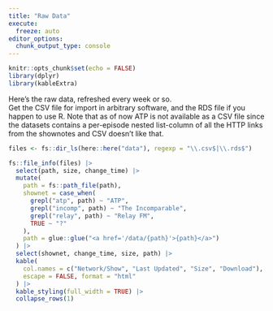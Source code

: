```yaml
---
title: "Raw Data"
execute:
  freeze: auto
editor_options: 
  chunk_output_type: console
---
```


```r
knitr::opts_chunk$set(echo = FALSE)
library(dplyr)
library(kableExtra)
```

Here's the raw data, refreshed every week or so.  
Get the CSV file for import in arbitrary software, and the RDS file if you happen to use R. 
Note that as of now ATP is not available as a CSV file since the datasets contains a per-episode nested list-column of all the HTTP links from the shownotes and CSV doesn't like that. 


```r
files <- fs::dir_ls(here::here("data"), regexp = "\\.csv$|\\.rds$")

fs::file_info(files) |>
  select(path, size, change_time) |>
  mutate(
    path = fs::path_file(path),
    shownet = case_when(
      grepl("atp", path) ~ "ATP",
      grepl("incomp", path) ~ "The Incomparable",
      grepl("relay", path) ~ "Relay FM",
      TRUE ~ "?"
    ),
    path = glue::glue("<a href='/data/{path}'>{path}</a>")
  ) |>
  select(shownet, change_time, size, path) |>
  kable(
    col.names = c("Network/Show", "Last Updated", "Size", "Download"),
    escape = FALSE, format = "html"
  ) |>
  kable_styling(full_width = TRUE) |>
  collapse_rows(1)
```
